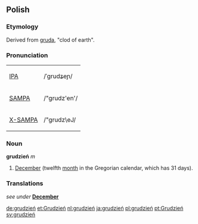 ==Polish==
===Etymology===
Derived from [[gruda]], "clod of earth".

===Pronunciation===
{| border=1 cellpadding=5
| [[w:IPA|IPA]] || /ˈgrudʑeɲ/
|-
| [[w:SAMPA|SAMPA]] || /"grudz'en'/
|-
| [[w:X-SAMPA|X-SAMPA]] || /"grudz\eJ/
|}

===Noun===
'''grudzień''' ''m''
# [[December]] (twelfth [[month]] in the Gregorian calendar, which has 31 days).

===Translations===
''see under'' '''[[December]]'''

[[de:grudzień]]
[[et:Grudzień]]
[[nl:grudzień]]
[[ja:grudzień]]
[[pl:grudzień]]
[[pt:Grudzień]]
[[sv:grudzień]]